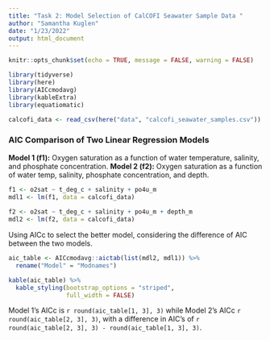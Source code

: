 ```yaml
---
title: "Task 2: Model Selection of CalCOFI Seawater Sample Data "
author: "Samantha Kuglen"
date: "1/23/2022"
output: html_document
---
```


```r
knitr::opts_chunk$set(echo = TRUE, message = FALSE, warning = FALSE)

library(tidyverse)
library(here)
library(AICcmodavg)
library(kableExtra)
library(equatiomatic)

```

```r
calcofi_data <- read_csv(here("data", "calcofi_seawater_samples.csv"))
```

### AIC Comparison of Two Linear Regression Models 
**Model 1 (f1):** Oxygen saturation as a function of water temperature, salinity, and phosphate concentration. **Model 2 (f2):** Oxygen saturation as a function of water temp, salinity, phosphate concentration, and depth.

```r
f1 <- o2sat ~ t_deg_c + salinity + po4u_m
mdl1 <- lm(f1, data = calcofi_data)
  
f2 <- o2sat ~ t_deg_c + salinity + po4u_m + depth_m
mdl2 <- lm(f2, data = calcofi_data)
```

Using AICc to select the better model, considering the difference of AIC between the two models. 
```r
aic_table <- AICcmodavg::aictab(list(mdl2, mdl1)) %>% 
  rename("Model" = "Modnames")

kable(aic_table) %>% 
  kable_styling(bootstrap_options = "striped", 
                full_width = FALSE)
```

Model 1's AICc is `r round(aic_table[1, 3], 3)` while Model 2's AICc `r round(aic_table[2, 3], 3)`, with a difference in AIC's of `r round(aic_table[2, 3], 3) - round(aic_table[1, 3], 3)`. 